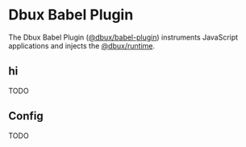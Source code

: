 # Dbux Babel Plugin


<TOC toc={toc} />

The Dbux Babel Plugin ([@dbux/babel-plugin](https://www.npmjs.com/package/@dbux/babel-plugin)) instruments JavaScript applications and injects the [@dbux/runtime](./dbux-runtime).


## hi

TODO

## Config

TODO


